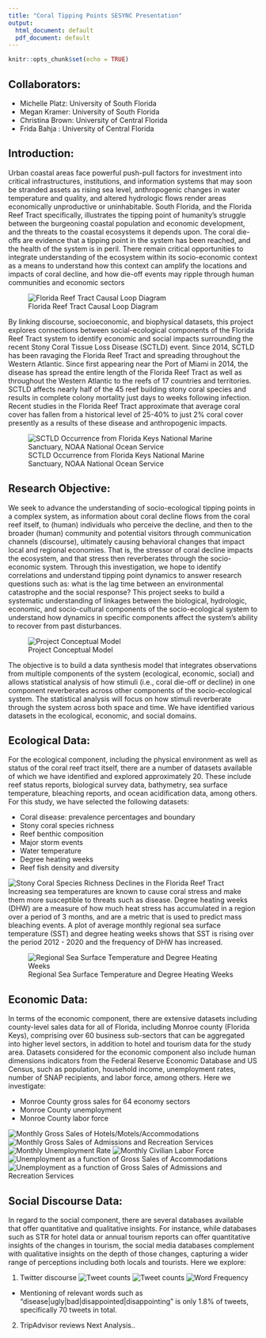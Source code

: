 ```yaml
---
title: "Coral Tipping Points SESYNC Presentation"
output:
  html_document: default
  pdf_document: default
---
```


```r
knitr::opts_chunk$set(echo = TRUE)
```
## Collaborators:
- Michelle Platz: University of South Florida 
- Megan Kramer: University of South Florida
- Christina Brown: University of Central Florida
- Frida Bahja : University of Central Florida

## Introduction:

Urban coastal areas face powerful push-pull factors for investment into critical infrastructures, institutions, and information systems that may soon be stranded assets as rising sea level, anthropogenic changes in water temperature and quality, and altered hydrologic flows render areas economically unproductive or uninhabitable. South Florida, and the Florida Reef Tract specifically, illustrates the tipping point of humanity’s struggle between the burgeoning coastal population and economic development, and the threats to the coastal ecosystems it depends upon. The coral die-offs are evidence that a tipping point in the system has been reached, and the health of the system is in peril. There remain critical opportunities to integrate understanding of the ecosystem within its socio-economic context as a means to understand how this context can amplify the locations and impacts of coral decline, and how die-off events may ripple through human communities and economic sectors

![Florida Reef Tract Causal Loop Diagram](https://github.com/platzmc05/Coral-Tipping-Points_Project_Files/raw/master/FRT_CLD.jpg)

By linking discourse, socioeconomic, and biophysical datasets, this project explores connections between social-ecological components of the Florida Reef Tract system to identify economic and social impacts surrounding the recent Stony Coral Tissue Loss Disease (SCTLD) event. Since 2014, SCTLD has been ravaging the Florida Reef Tract and spreading throughout the Western Atlantic. Since first appearing near the Port of Miami in 2014, the disease has spread the entire length of the Florida Reef Tract as well as throughout the Western Atlantic to the reefs of 17 countries and territories. SCTLD affects nearly half of the 45 reef building stony coral species and results in complete colony mortality just days to weeks following infection. Recent studies in the Florida Reef Tract approximate that average coral cover has fallen from a historical level of 25-40% to just 2% coral cover presently as a results of these disease and anthropogenic impacts. 

![SCTLD Occurrence from Florida Keys National Marine Sanctuary, NOAA National Ocean Service](https://github.com/platzmc05/Coral-Tipping-Points_Project_Files/raw/master/20200922-disease-progression.gif)

## Research Objective:

We seek to advance the understanding of socio-ecological tipping points in a complex system, as information about coral decline flows from the coral reef itself, to (human) individuals who perceive the decline, and then to the broader (human) community and potential visitors through communication channels (discourse), ultimately causing behavioral changes that impact local and regional economies. That is, the stressor of coral decline impacts the ecosystem, and that stress then reverberates through the socio-economic system. Through this investigation, we hope to identify correlations and understand tipping point dynamics to answer research questions such as: what is the lag time between an environmental catastrophe and the social response? This project seeks to build a systematic understanding of linkages between the biological, hydrologic, economic, and socio-cultural components of the socio-ecological system to understand how dynamics in specific components affect the system’s ability to recover from past disturbances.

![Project Conceptual Model](https://bloomtobust.org/wp-content/uploads/2021/04/Conceptual-Model-Discourse-Amplification.jpg)  

The objective is to build a data synthesis model that integrates observations from multiple components of the system (ecological, economic, social) and allows statistical analysis of how stimuli (i.e., coral die-off or decline) in one component reverberates across other components of the socio-ecological system.  The statistical analysis will focus on how stimuli reverberate through the system across both space and time. We have identified various datasets in the ecological, economic, and social domains.   

## Ecological Data: 

For the ecological component, including the physical environment as well as status of the coral reef tract itself, there are a number of datasets available of which we have identified and explored approximately 20. These include reef status reports, biological survey data, bathymetry, sea surface temperature, bleaching reports, and ocean acidification data, among others. For this study, we have selected the following datasets: 

- Coral disease: prevalence percentages and boundary 
- Stony coral species richness  
- Reef benthic composition 
- Major storm events 
- Water temperature 
- Degree heating weeks  
- Reef fish density and diversity  

![Stony Coral Species Richness Declines in the Florida Reef Tract](https://github.com/platzmc05/Coral-Tipping-Points_Project_Files/raw/master/Stony_Coral_Species_Richness.gif)
Increasing sea temperatures are known to cause coral stress and make them more susceptible to threats such as disease. Degree heating weeks (DHW) are a measure of how much heat stress has accumulated in a region over a period of 3 months, and are a metric that is used to predict mass bleaching events. A plot of average monthly regional sea surface temperature (SST) and degree heating weeks shows that SST is rising over the period 2012 - 2020 and the frequency of DHW has increased.

![Regional Sea Surface Temperature and Degree Heating Weeks](https://github.com/platzmc05/Coral-Tipping-Points_Project_Files/raw/master/figures/DHW.PNG)



## Economic Data:

In terms of the economic component, there are extensive datasets including county-level sales data for all of Florida, including Monroe county (Florida Keys), comprising over 60 business sub-sectors that can be aggregated into higher level sectors, in addition to hotel and tourism data for the study area. Datasets considered for the economic component also include human dimensions indicators from the Federal Reserve Economic Database and US Census, such as population, household income, unemployment rates, number of SNAP recipients, and labor force, among others. Here we investigate: 

- Monroe County gross sales for 64 economy sectors  
- Monroe County unemployment  
- Monroe County labor force  

![Monthly Gross Sales of Hotels/Motels/Accommodations](https://github.com/platzmc05/Coral-Tipping-Points_Project_Files/raw/master/figures/hotel_sales.png)
![Monthly Gross Sales of Admissions and Recreation Services](https://github.com/platzmc05/Coral-Tipping-Points_Project_Files/raw/master/figures/rec_sales.png)
![Monthly Unemployment Rate](https://github.com/platzmc05/Coral-Tipping-Points_Project_Files/raw/master/figures/unemployment.png)
![Monthly Civilian Labor Force](https://github.com/platzmc05/Coral-Tipping-Points_Project_Files/raw/master/figures/laborforce.png)
![Unemployment as a function of Gross Sales of Accommodations](https://github.com/platzmc05/Coral-Tipping-Points_Project_Files/raw/master/figures/unemp_hotels.png)
![Unemployment as a function of Gross Sales of Admissions and Recreation Services](https://github.com/platzmc05/Coral-Tipping-Points_Project_Files/raw/master/figures/unemp_rec.png)

## Social Discourse Data: 

In regard to the social component, there are several databases available that offer quantitative and qualitative insights. For instance, while databases such as STR for hotel data or annual tourism reports can offer quantitative insights of the changes in tourism, the social media databases complement with qualitative insights on the depth of those changes, capturing a wider range of perceptions including both locals and tourists. Here we explore: 

1) Twitter discourse 
![Tweet counts](https://github.com/platzmc05/Coral-Tipping-Points_Project_Files/raw/master/figures/Twitter_data.png)
![Tweet counts](https://github.com/platzmc05/Coral-Tipping-Points_Project_Files/raw/master/figures/Twitter_data2.png)
![Word Frequency](https://github.com/platzmc05/Coral-Tipping-Points_Project_Files/raw/master/figures/Frequencyofwords.jpeg)

-  Mentioning of relevant words such as "disease|ugly|bad|disappointed|disappointing" is only 1.8% of tweets, specifically 70 tweets in total. 

2) TripAdvisor reviews 
   Next Analysis.. 


